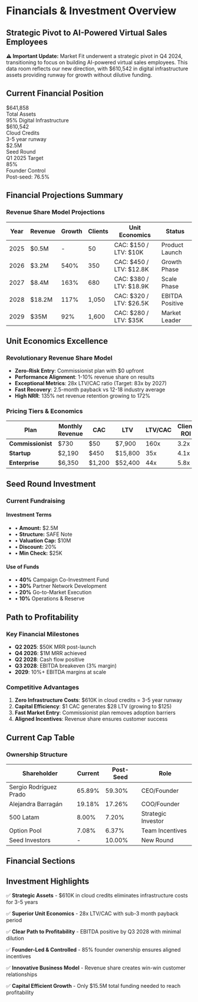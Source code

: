 
# Financials & Investment Overview

## Strategic Pivot to AI-Powered Virtual Sales Employees

<div className="nx-mt-4 nx-mb-8 nx-rounded-lg nx-bg-amber-50 nx-border nx-border-amber-200 nx-p-4 dark:nx-bg-amber-900/20 dark:nx-border-amber-800">
  <p className="nx-text-sm nx-text-amber-800 dark:nx-text-amber-200">
    <strong>⚠️ Important Update:</strong> Market Fit underwent a strategic pivot in Q4 2024, transitioning to focus on building AI-powered virtual sales employees. This data room reflects our new direction, with $610,542 in digital infrastructure assets providing runway for growth without dilutive funding.
  </p>
</div>

## Current Financial Position

<div className="nx-mt-6 nx-grid nx-grid-cols-1 nx-gap-6 md:nx-grid-cols-4">
  <div className="nx-rounded-lg nx-bg-gradient-to-br nx-from-blue-50 nx-to-blue-100 nx-p-4 dark:nx-from-blue-900/20 dark:nx-to-blue-800/20">
    <div className="nx-text-2xl nx-font-bold nx-text-blue-700 dark:nx-text-blue-400">$641,858</div>
    <div className="nx-text-sm nx-text-blue-600 dark:nx-text-blue-500">Total Assets</div>
    <div className="nx-text-xs nx-text-blue-600 dark:nx-text-blue-500 nx-mt-1">95% Digital Infrastructure</div>
  </div>
  
  <div className="nx-rounded-lg nx-bg-gradient-to-br nx-from-green-50 nx-to-green-100 nx-p-4 dark:nx-from-green-900/20 dark:nx-to-green-800/20">
    <div className="nx-text-2xl nx-font-bold nx-text-green-700 dark:nx-text-green-400">$610,542</div>
    <div className="nx-text-sm nx-text-green-600 dark:nx-text-green-500">Cloud Credits</div>
    <div className="nx-text-xs nx-text-green-600 dark:nx-text-green-500 nx-mt-1">3-5 year runway</div>
  </div>
  
  <div className="nx-rounded-lg nx-bg-gradient-to-br nx-from-purple-50 nx-to-purple-100 nx-p-4 dark:nx-from-purple-900/20 dark:nx-to-purple-800/20">
    <div className="nx-text-2xl nx-font-bold nx-text-purple-700 dark:nx-text-purple-400">$2.5M</div>
    <div className="nx-text-sm nx-text-purple-600 dark:nx-text-purple-500">Seed Round</div>
    <div className="nx-text-xs nx-text-purple-600 dark:nx-text-purple-500 nx-mt-1">Q1 2025 Target</div>
  </div>
  
  <div className="nx-rounded-lg nx-bg-gradient-to-br nx-from-amber-50 nx-to-amber-100 nx-p-4 dark:nx-from-amber-900/20 dark:nx-to-amber-800/20">
    <div className="nx-text-2xl nx-font-bold nx-text-amber-700 dark:nx-text-amber-400">85%</div>
    <div className="nx-text-sm nx-text-amber-600 dark:nx-text-amber-500">Founder Control</div>
    <div className="nx-text-xs nx-text-amber-600 dark:nx-text-amber-500 nx-mt-1">Post-seed: 76.5%</div>
  </div>
</div>

## Financial Projections Summary

<div className="nx-mt-8 nx-rounded-lg nx-border nx-border-gray-200 nx-p-6 dark:nx-border-gray-800">
  <h3 className="nx-text-lg nx-font-semibold nx-mb-4">Revenue Share Model Projections</h3>
  
  | Year | Revenue | Growth | Clients | Unit Economics | Status |
  |------|---------|--------|---------|----------------|--------|
  | 2025 | $0.5M | - | 50 | CAC: $150 / LTV: $10K | Product Launch |
  | 2026 | $3.2M | 540% | 350 | CAC: $450 / LTV: $12.8K | Growth Phase |
  | 2027 | $8.4M | 163% | 680 | CAC: $380 / LTV: $18.9K | Scale Phase |
  | 2028 | $18.2M | 117% | 1,050 | CAC: $320 / LTV: $26.5K | EBITDA Positive |
  | 2029 | $35M | 92% | 1,600 | CAC: $280 / LTV: $35K | Market Leader |
</div>

## Unit Economics Excellence

### Revolutionary Revenue Share Model
- **Zero-Risk Entry**: Commissionist plan with $0 upfront
- **Performance Alignment**: 1-10% revenue share on results
- **Exceptional Metrics**: 28x LTV/CAC ratio (Target: 83x by 2027)
- **Fast Recovery**: 2.5-month payback vs 12-18 industry average
- **High NRR**: 135% net revenue retention growing to 172%

### Pricing Tiers & Economics
| Plan | Monthly Revenue | CAC | LTV | LTV/CAC | Client ROI |
|------|----------------|-----|-----|---------|------------|
| **Commissionist** | $730 | $50 | $7,900 | 160x | 3.2x |
| **Startup** | $2,190 | $450 | $15,800 | 35x | 4.1x |
| **Enterprise** | $6,350 | $1,200 | $52,400 | 44x | 5.8x |

## Seed Round Investment

<div className="nx-mt-8 nx-rounded-lg nx-bg-indigo-50 nx-border nx-border-indigo-200 nx-p-6 dark:nx-bg-indigo-900/20 dark:nx-border-indigo-800">
  <h3 className="nx-text-xl nx-font-semibold nx-mb-4">Current Fundraising</h3>
  
  <div className="nx-grid nx-grid-cols-1 nx-gap-4 md:nx-grid-cols-2">
    <div>
      <h4 className="nx-font-medium nx-mb-2">Investment Terms</h4>
      <ul className="nx-text-sm nx-space-y-1">
        <li>• <strong>Amount:</strong> $2.5M</li>
        <li>• <strong>Structure:</strong> SAFE Note</li>
        <li>• <strong>Valuation Cap:</strong> $10M</li>
        <li>• <strong>Discount:</strong> 20%</li>
        <li>• <strong>Min Check:</strong> $25K</li>
      </ul>
    </div>
    <div>
      <h4 className="nx-font-medium nx-mb-2">Use of Funds</h4>
      <ul className="nx-text-sm nx-space-y-1">
        <li>• <strong>40%</strong> Campaign Co-Investment Fund</li>
        <li>• <strong>30%</strong> Partner Network Development</li>
        <li>• <strong>20%</strong> Go-to-Market Execution</li>
        <li>• <strong>10%</strong> Operations & Reserve</li>
      </ul>
    </div>
  </div>
</div>

## Path to Profitability

### Key Financial Milestones
- **Q2 2025**: $50K MRR post-launch
- **Q4 2026**: $1M MRR achieved
- **Q2 2028**: Cash flow positive
- **Q3 2028**: EBITDA breakeven (3% margin)
- **2029**: 10%+ EBITDA margins at scale

### Competitive Advantages
1. **Zero Infrastructure Costs**: $610K in cloud credits = 3-5 year runway
2. **Capital Efficiency**: $1 CAC generates $28 LTV (growing to $125)
3. **Fast Market Entry**: Commissionist plan removes adoption barriers
4. **Aligned Incentives**: Revenue share ensures customer success

## Current Cap Table

### Ownership Structure
| Shareholder | Current | Post-Seed | Role |
|-------------|---------|-----------|------|
| Sergio Rodríguez Prado | 65.89% | 59.30% | CEO/Founder |
| Alejandra Barragán | 19.18% | 17.26% | COO/Founder |
| 500 Latam | 8.00% | 7.20% | Strategic Investor |
| Option Pool | 7.08% | 6.37% | Team Incentives |
| Seed Investors | - | 10.00% | New Round |

## Financial Sections

<div style={{ display: 'grid', gridTemplateColumns: 'repeat(auto-fit, minmax(300px, 1fr))', gap: '1.5rem', margin: '2rem 0' }}>
  <NavigationCard 
    href="/financials/financial-statements" 
    title="Financial Statements" 
    description="September 2024 statements with pivot disclosure"
    icon="📊"
    featured={true}
  />
  
  <NavigationCard 
    href="/financials/projections" 
    title="Financial Projections" 
    description="5-year model with revenue share dynamics"
    icon="📈"
  />
  
  <NavigationCard 
    href="/financials/unit-economics" 
    title="Unit Economics" 
    description="Detailed LTV/CAC analysis by plan"
    icon="💰"
  />
  
  <NavigationCard 
    href="/financials/cap-table" 
    title="Cap Table" 
    description="Current ownership and dilution model"
    icon="🏛️"
  />
  
  <NavigationCard 
    href="/financials/fundraising" 
    title="Fundraising Details" 
    description="Seed round terms and timeline"
    icon="💼"
  />
  
  <NavigationCard 
    href="/financials/use-of-funds" 
    title="Use of Funds" 
    description="Detailed allocation strategy"
    icon="🎯"
  />
</div>

## Investment Highlights

✅ **Strategic Assets** - $610K in cloud credits eliminates infrastructure costs for 3-5 years

✅ **Superior Unit Economics** - 28x LTV/CAC with sub-3 month payback period

✅ **Clear Path to Profitability** - EBITDA positive by Q3 2028 with minimal dilution

✅ **Founder-Led & Controlled** - 85% founder ownership ensures aligned incentives

✅ **Innovative Business Model** - Revenue share creates win-win customer relationships

✅ **Capital Efficient Growth** - Only $15.5M total funding needed to reach profitability 